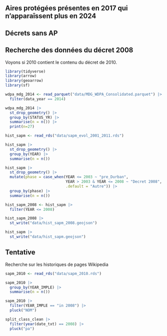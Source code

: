 

## Aires protégées présentes en 2017 qui n'apparaîssent plus en 2024

## Décrets sans AP

## Recherche des données du décret 2008

Voyons si 2010 contient le contenu du décret de 2010.

```r
library(tidyverse)
library(arrow)
library(geoarrow)
library(sf)

wdpa_mdg_2014 <- read_parquet("data/MDG_WDPA_Consolidated.parquet") |> 
  filter(data_year == 2014)

wdpa_mdg_2014 |> 
  st_drop_geometry() |> 
  group_by(STATUS_YR) |> 
  summarise(n = n()) |> 
  print(n=27)
```



```r

hist_sapm <- read_rds("data/sapm_evol_2001_2011.rds")

hist_sapm |> 
  st_drop_geometry() |> 
  group_by(YEAR) |> 
  summarise(n = n())

hist_sapm |> 
  st_drop_geometry() |> 
  mutate(phase = case_when(YEAR <= 2003 ~ "pre_Durban",
                           YEAR > 2003 & YEAR <= 2008 ~ "Decret 2008",
                           .default = "Autre")) |> 
  group_by(phase) |> 
  summarise(n = n())
```


```r
hist_sapm_2008 <- hist_sapm |> 
  filter(YEAR <= 2008)

hist_sapm_2008 |> 
  st_write("data/hist_sapm_2008.geojson")

hist_sapm |> 
  st_write("data/hist_sapm.geojson")
```


## Tentative
Recherche sur les historiques de pages Wikipedia



```r
sapm_2010 <- read_rds("data/sapm_2010.rds")

sapm_2010 |> 
  group_by(YEAR_IMPLE) |> 
  summarise(n = n())

sapm_2010 |> 
  filter(YEAR_IMPLE == "in 2008") |> 
  pluck("NOM")

split_class_clean |> 
  filter(year(date_txt) == 2008) |> 
  pluck("pa")
```